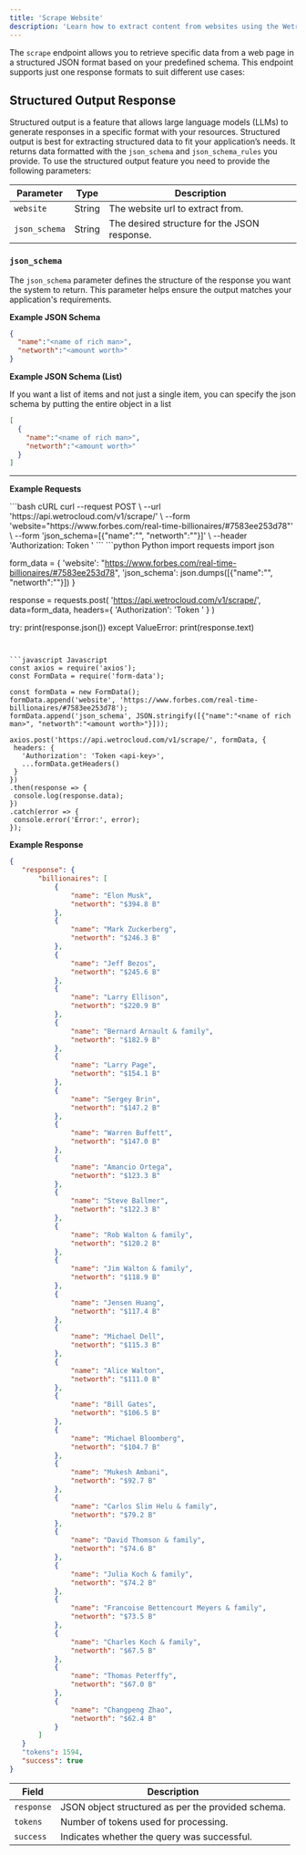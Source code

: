 ```yaml
---
title: 'Scrape Website'
description: 'Learn how to extract content from websites using the WetroCloud webscrape endpoint.'
---
```

The `scrape` endpoint allows you to retrieve specific data from a web page in a structured JSON format based on your predefined schema.
This endpoint supports just one response formats to suit different use cases:  

## Structured Output Response

Structured output is a feature that allows large language models (LLMs) to generate responses in a specific format with your resources. Structured output is best for extracting structured data to fit your application’s needs. It returns data formatted with the `json_schema` and `json_schema_rules` you provide.
To use the structured output feature you need to provide the following parameters:

| Parameter           | Type   | Description                                                                 |
|----------------------|--------|-----------------------------------------------------------------------------|
| `website`            | String | The website url to extract from.                                            |
| `json_schema`        | String | The desired structure for the JSON response.                                |

### `json_schema`

The `json_schema` parameter defines the structure of the response you want the system to return. This parameter helps ensure the output matches your application's requirements.

**Example JSON Schema**

```json
{
  "name":"<name of rich man>", 
  "networth":"<amount worth>"
}
```

**Example JSON Schema (List)**

If you want a list of items and not just a single item, you can specify the json schema by putting the entire object in a list

```json
[
  {
    "name":"<name of rich man>", 
    "networth":"<amount worth>"
  }
]
```

---
**Example Requests**

<CodeGroup>
```bash cURL
curl --request POST \
 --url 'https://api.wetrocloud.com/v1/scrape/' \
 --form 'website="https://www.forbes.com/real-time-billionaires/#7583ee253d78"' \
 --form 'json_schema=[{"name":"<name of rich man>", "networth":"<amount worth>"}]' \
 --header 'Authorization: Token <api-key>'
```
```python Python
import requests
import json

form_data = {
    'website': "https://www.forbes.com/real-time-billionaires/#7583ee253d78",
    'json_schema': json.dumps([{"name":"<name of rich man>", "networth":"<amount worth>"}])
}

response = requests.post(
    'https://api.wetrocloud.com/v1/scrape/',
    data=form_data,
    headers={
        'Authorization': 'Token <api-key>'
    }
)

try:
    print(response.json())
except ValueError:
    print(response.text)
```


```javascript Javascript
const axios = require('axios');
const FormData = require('form-data');

const formData = new FormData();
formData.append('website', 'https://www.forbes.com/real-time-billionaires/#7583ee253d78');
formData.append('json_schema', JSON.stringify([{"name":"<name of rich man>", "networth":"<amount worth>"}]));

axios.post('https://api.wetrocloud.com/v1/scrape/', formData, {
 headers: {
   'Authorization': 'Token <api-key>',
   ...formData.getHeaders()
 }
})
.then(response => {
 console.log(response.data);
})
.catch(error => {
 console.error('Error:', error);
});
```
</CodeGroup>


**Example Response**
 ```json
{
    "response": {
        "billionaires": [
            {
                "name": "Elon Musk",
                "networth": "$394.8 B"
            },
            {
                "name": "Mark Zuckerberg",
                "networth": "$246.3 B"
            },
            {
                "name": "Jeff Bezos",
                "networth": "$245.6 B"
            },
            {
                "name": "Larry Ellison",
                "networth": "$220.9 B"
            },
            {
                "name": "Bernard Arnault & family",
                "networth": "$182.9 B"
            },
            {
                "name": "Larry Page",
                "networth": "$154.1 B"
            },
            {
                "name": "Sergey Brin",
                "networth": "$147.2 B"
            },
            {
                "name": "Warren Buffett",
                "networth": "$147.0 B"
            },
            {
                "name": "Amancio Ortega",
                "networth": "$123.3 B"
            },
            {
                "name": "Steve Ballmer",
                "networth": "$122.3 B"
            },
            {
                "name": "Rob Walton & family",
                "networth": "$120.2 B"
            },
            {
                "name": "Jim Walton & family",
                "networth": "$118.9 B"
            },
            {
                "name": "Jensen Huang",
                "networth": "$117.4 B"
            },
            {
                "name": "Michael Dell",
                "networth": "$115.3 B"
            },
            {
                "name": "Alice Walton",
                "networth": "$111.0 B"
            },
            {
                "name": "Bill Gates",
                "networth": "$106.5 B"
            },
            {
                "name": "Michael Bloomberg",
                "networth": "$104.7 B"
            },
            {
                "name": "Mukesh Ambani",
                "networth": "$92.7 B"
            },
            {
                "name": "Carlos Slim Helu & family",
                "networth": "$79.2 B"
            },
            {
                "name": "David Thomson & family",
                "networth": "$74.6 B"
            },
            {
                "name": "Julia Koch & family",
                "networth": "$74.2 B"
            },
            {
                "name": "Francoise Bettencourt Meyers & family",
                "networth": "$73.5 B"
            },
            {
                "name": "Charles Koch & family",
                "networth": "$67.5 B"
            },
            {
                "name": "Thomas Peterffy",
                "networth": "$67.0 B"
            },
            {
                "name": "Changpeng Zhao",
                "networth": "$62.4 B"
            }
        ]
    }
    "tokens": 1594,
    "success": true
}
```
| Field     | Description                                           |
|-----------|-------------------------------------------------------|
| `response` | JSON object structured as per the provided schema.   |
| `tokens`   | Number of tokens used for processing.                |
| `success`  | Indicates whether the query was successful.          |
